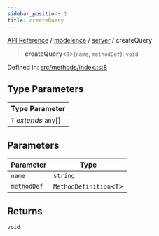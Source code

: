 ```yaml
---
sidebar_position: 1
title: createQuery
---
```


[API Reference](/api-reference/modelence/server/functions/../../../index) / [modelence](/api-reference/modelence/server/functions/../../index) / [server](/api-reference/modelence/server/functions/../index) / createQuery

> **createQuery**\<`T`\>(`name`, `methodDef`): `void`

Defined in: [src/methods/index.ts:8](https://github.com/modelence/modelence/blob/794a3f95b63a9facc0caf4230808b49852778da0/packages/modelence/src/methods/index.ts#L8)

## Type Parameters

| Type Parameter |
| ------ |
| `T` *extends* `any`[] |

## Parameters

| Parameter | Type |
| ------ | ------ |
| `name` | `string` |
| `methodDef` | `MethodDefinition`\<`T`\> |

## Returns

`void`
